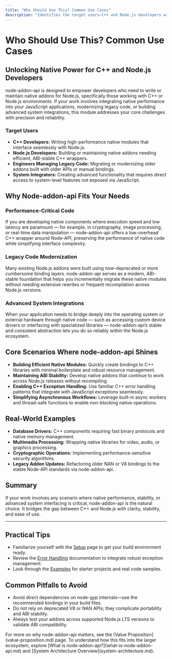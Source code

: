```yaml
---
title: "Who Should Use This? Common Use Cases"
description: "Identifies the target users—C++ and Node.js developers writing or maintaining native addons—and core scenarios, including performance-critical code, legacy code modernization, or advanced system integrations. Briefly lists key use cases where node-addon-api provides unique value."
---
```


# Who Should Use This? Common Use Cases

## Unlocking Native Power for C++ and Node.js Developers

node-addon-api is designed to empower developers who need to write or maintain native addons for Node.js, specifically those working with C++ or Node.js environments. If your work involves integrating native performance into your JavaScript applications, modernizing legacy code, or building advanced system integrations, this module addresses your core challenges with precision and reliability.

### Target Users
- **C++ Developers:** Writing high-performance native modules that interface seamlessly with Node.js.
- **Node.js Developers:** Building or maintaining native addons needing efficient, ABI-stable C++ wrappers.
- **Engineers Managing Legacy Code:** Migrating or modernizing older addons built with older APIs or manual bindings.
- **System Integrators:** Creating advanced functionality that requires direct access to system-level features not exposed via JavaScript.


## Why Node-addon-api Fits Your Needs

### Performance-Critical Code
If you are developing native components where execution speed and low latency are paramount — for example, in cryptography, image processing, or real-time data manipulation — node-addon-api offers a low-overhead C++ wrapper around Node-API, preserving the performance of native code while simplifying interface complexity.

### Legacy Code Modernization
Many existing Node.js addons were built using now-deprecated or more cumbersome binding layers. node-addon-api serves as a modern, ABI-stable foundation that helps you incrementally migrate these native modules without needing extensive rewrites or frequent recompilation across Node.js versions.

### Advanced System Integrations
When your application needs to bridge deeply into the operating system or external hardware through native code — such as accessing custom device drivers or interfacing with specialized libraries — node-addon-api’s stable and consistent abstraction lets you do so reliably within the Node.js ecosystem.


## Core Scenarios Where node-addon-api Shines

- **Building Efficient Native Modules:** Quickly create bindings to C++ libraries with minimal boilerplate and robust resource management.
- **Maintaining ABI Stability:** Develop native addons that continue to work across Node.js releases without recompiling.
- **Enabling C++ Exception Handling:** Use familiar C++ error handling patterns that integrate with JavaScript exceptions seamlessly.
- **Simplifying Asynchronous Workflows:** Leverage built-in async workers and thread-safe functions to enable non-blocking native operations.


## Real-World Examples

- **Database Drivers:** C++ components requiring fast binary protocols and native memory management.
- **Multimedia Processing:** Wrapping native libraries for video, audio, or graphics processing.
- **Cryptographic Operations:** Implementing performance-sensitive security algorithms.
- **Legacy Addon Updates:** Refactoring older NAN or V8 bindings to the stable Node-API standards via node-addon-api.


## Summary
If your work involves any scenario where native performance, stability, or advanced system interfacing is critical, node-addon-api is the natural choice. It bridges the gap between C++ and Node.js with clarity, stability, and ease of use.


---

## Practical Tips
- Familiarize yourself with the [Setup](setup.md) page to get your build environment ready.
- Review the [Error Handling](error_handling.md) documentation to integrate robust exception management.
- Look through the [Examples](https://github.com/nodejs/node-addon-examples) for starter projects and real code samples.


## Common Pitfalls to Avoid

- Avoid direct dependencies on node-gyp internals—use the recommended bindings in your build files.
- Do not rely on deprecated V8 or NAN APIs; they complicate portability and ABI stability.
- Always test your addons across supported Node.js LTS versions to validate ABI compatibility.


<Info>
For more on why node-addon-api matters, see the [Value Proposition](value-proposition.md) page. To understand how this fits into the larger ecosystem, explore [What is node-addon-api?](what-is-node-addon-api.md) and [System Architecture Overview](system-architecture.md).
</Info>